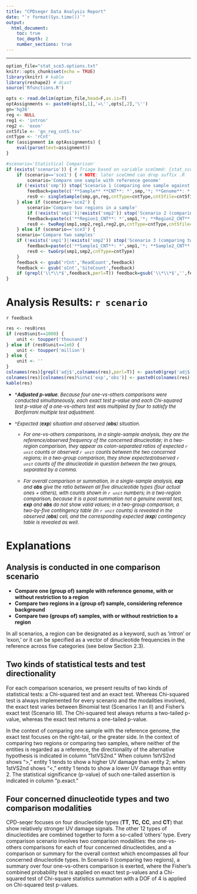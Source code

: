 ```yaml
---
title: "CPDseqer Data Analysis Report"
date: "`r format(Sys.time())`"
output:
  html_document:
    toc: true
    toc_depth: 2
    number_sections: true
---
```


<style type="text/css">
.main-container {
  max-width: 90%;
  margin-left: auto;
  margin-right: auto;
}
</style>
---

```r
option_file="stat_sce3.options.txt"
knitr::opts_chunk$set(echo = TRUE)
library(knitr) # kable
library(reshape2) # dcast
source('Rfunctions.R')
```
```r
opts <- read.delim(option_file,head=F,as.is=T) 
optAssignments <- paste0(opts[,1],'=\'',opts[,2],'\'')
gn='hg38'
reg <- NULL
reg1 <- 'intron'
reg2 <- 'exon'
cnt5file <- 'gn_reg_cnt5.tsv'
cntType <- 'rCnt'
for (assignment in optAssignments) {
	eval(parse(text=assignment))
}

#scenario='Statistical Comparison'
if (exists('scenario')) { # Triage based on variable sceCmmd: {stat_sce1,stat_sce2,stat_sce3}
	if (scenario=='sce1') { # NOTE: later sceCmmd can drop suffix .R
		scenario='Compare one sample with reference genome'
    if (!exists('smp')) stop('Scenario 1 (comparing one sample against reference) requires one sample\'s CNT file!')
		feedback=paste(c('**Sample** **CNT**: *',smp,'*; **Genome**: *',gn,'*; **CountType**: *',cntType,'*; **Region**: *',reg,'*'),collapse='')
		res0 <- singleSample(smp,gn,reg,cntType=cntType,cnt5file=cnt5file,nDigit=3)	
	} else if (scenario=='sce2') {
		scenario='Compare two regions in a sample'
		if (!exists('smp1')|!exists('smp2')) stop('Scenario 2 (comparing two regions) requires two regions\' CNT files!')
		feedback=paste(c('**Region1_CNT**: *',smp1,'*; **Region2_CNT**: *',smp2,'*; **Genome**: *',gn,'*; **CountType**: *',cntType,'*; **Region1_reference**: *',reg1,'*; **Region2_reference**: *',reg2,'*'),collapse='')
		res0 <- twoReg(smp1,smp2,reg1,reg2,gn,cntType=cntType,cnt5file=cnt5file)
	} else if (scenario=='sce3') {
    scenario='Compare two samples'
    if (!exists('smp1')|!exists('smp2')) stop('Scenario 3 (comparing two samples) requires two samples\' CNT files!')
		feedback=paste(c('**Sample1_CNT**: *',smp1,'*; **Sample2_CNT**: *',smp2,'*; **CountType**: *',cntType,'*'),collapse='')
		res0 <- twoGrp(smp1,smp2,cntType=cntType)
	}
	feedback <- gsub('rCnt','ReadCount',feedback)
	feedback <- gsub('sCnt','SiteCount',feedback)
	if (grepl('\\*\\*$',feedback,perl=T)) feedback=gsub('\\*\\*$','',feedback,perl=T)
}
```
# Analysis Results: `r scenario`
`r feedback`

```r
res <- res0$res
if (res0$unit==1000) { 
	unit <- toupper('thousand')
} else if (res0$unit==1e6) {
	unit <- toupper('million')
} else {
	unit <- ''
}
colnames(res)[grepl('adj$',colnames(res),perl=T)] <- paste0(grep('adj$',colnames(res),perl=T,val=T),'*')
colnames(res)[colnames(res)%in%c('exp','obs')] <- paste0(colnames(res)[colnames(res)%in%c('exp','obs')],'^')
kable(res)
```

* <font size="2">*_**Adjusted** **p-value**. Because four one-vs-others comparisons were conducted simultaneously, each exact test p-value and each Chi-squared test p-value of a one-vs-others test was multipled by four to satisfy the Bonferroni multiple test adjustment._



* ^_Expected (**exp**) situation and observed (**obs**) situation._ 

	+ _For one-vs-others comparisons, in a single-sample analysis, they are the reference/observed frequency of the concerned dinucleotide; in a two-region comparison, they appear as colon-separated ratios of expected `r unit` counts or observed `r unit` counts between the two concerned regions; in a two-group comparison, they show expected/observed `r unit` counts of the dinucleotide in question between the two groups, separated by a comma._ 

	+ _For overall comparison or summation, in a single-sample analysis, **exp** and **obs** give the ratio between all five dinucleotide types (four actual ones + others), with counts shown in `r unit` numbers; in a two-region comparison, because it is a post summation not a genuine overall test, **exp** and **obs** do not show valid values; in a two-group comparison, a two-by-five contingency table (in `r unit` counts) is revealed in the observed (**obs**) cell, and the corresponding expected (**exp**) contingency table is revealed as well._</font>


# Explanations
## Analysis is conducted in one comparison scenario
* __Compare one (group of) sample with reference genome, with or without restriction to a region__
* __Compare two regions in a (group of) sample, considering reference background__
* __Compare two (groups of) samples, with or without restriction to a region__

In all scenarios, a region can be designated as a keyword, such as 'intron' or 'exon,' or it can be specified as a vector of dinucleotide frequencies in the reference across five categories (see below Section 2.3).

## Two kinds of statistical tests and test directionality
For each comparison scenarios, we present results of two kinds of statistical tests: a Chi-squared test and an exact test. Whereas Chi-squared test is always implemented for every scenario and the modalities involved, the exact test varies between Binomial test (Scenarios I an II) and Fisher’s exact test (Scenario III). The Chi-squared test always returns a two-tailed p-value, whereas the exact test returns a one-tailed p-value.

In the context of comparing one sample with the reference genome, the exact test focuses on the right-tail, or the greater side. In the context of comparing two regions or comparing two samples, where neither of the entities is regarded as a reference, the directionality of the alternative hypothesis is indicated in column "1stVS2nd." When column 1stVS2nd shows ">," entity 1 tends to show a higher UV damage than entity 2; when 1stVS2nd shows "<," entity 1 tends to show a lower UV damage than entity 2. The statistical significance (p-value) of such one-tailed assertion is indicated in column "p.exact."

## Four concerned dinucleotide types and two comparison modalities
CPD-seqer focuses on four dinucleotide types (**TT**, **TC,** **CC**, and **CT**) that show relatively stronger UV damage signals. The other 12 types of dinucleotides are combined together to form a so-called ‘others’ type. Every comparison scenario involves two comparison modalities: the one-vs-others comparisons for each of four concerned dinucleotides, and a comparison or summary for the overall context which encompasses all four concerned dinucleotide types. In Scenario II (comparing two regions), a summary over four one-vs-others comparison is exerted, where the Fisher's combined probability test is applied on exact test p-values and a Chi-squared test of Chi-square statistics summation with a DOF of 4 is applied on Chi-squared test p-values.  

